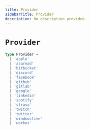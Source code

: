 ```yaml
---
title: Provider
sidebarTitle: Provider
description: No description provided.
---
```


# `Provider`

```ts
type Provider =
  | 'apple'
  | 'azuread'
  | 'bitbucket'
  | 'discord'
  | 'facebook'
  | 'github'
  | 'gitlab'
  | 'google'
  | 'linkedin'
  | 'spotify'
  | 'strava'
  | 'twitch'
  | 'twitter'
  | 'windowslive'
  | 'workos'
```
